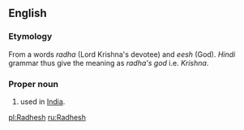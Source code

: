 ==English==

===Etymology===
From a {{etyl|hi|en}} words ''radha'' (Lord Krishna's devotee) and ''eesh'' (God). ''Hindi'' grammar thus give the meaning as ''radha's god'' i.e. ''Krishna''.

===Proper noun===
{{en-proper noun}}

# {{given name|male|from=India}} used in [[India]].

[[pl:Radhesh]]
[[ru:Radhesh]]